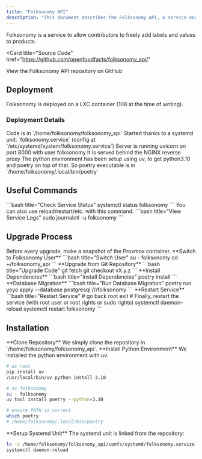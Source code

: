 ```yaml
---
title: "Folksonomy API"
description: "This document describes the Folksonomy API, a service enabling contributors to add labels and values to products. It covers deployment on LXC containers, systemd management, useful commands, upgrade procedures, and installation steps."
---
```



Folksonomy is a service to allow contributors to freely add labels and values to products.

<Card
  title="Source Code"
  href="https://github.com/openfoodfacts/folksonomy_api/"
>
  View the Folksonomy API repository on GitHub
</Card>

## Deployment

<Callout type="info">
  Folksonomy is deployed on a LXC container (108 at the time of writing).
</Callout>

### Deployment Details

<Cards>
  <Card title="Code Location">
    Code is in `/home/folksonomy/folksonomy_api`
  </Card>
  <Card title="Service Management">
    Started thanks to a systemd unit: `folksonomy.service` (config at
    `/etc/systemd/system/folksonomy.service`)
  </Card>
  <Card title="Server Configuration">
    Server is running uvicorn on port 8000 with user folksonomy
  </Card>
  <Card title="Reverse Proxy" href="/docs/Infra/networking/nginx-reverse-proxy">
    It is served behind the NGINX reverse proxy
  </Card>
</Cards>

<Callout type="info">
  The python environment has been setup using uv, to get python3.10 and poetry
  on top of that. So poetry executable is in
  `/home/folksonomy/.local/bin/poetry`
</Callout>

## Useful Commands

<Tabs>
<Tab value="status" label="Service Status">
```bash title="Check Service Status"
systemctl status folksonomy
```

<Callout type="info">
You can also use reload/restart/etc. with this command.
</Callout>
</Tab>

<Tab value="logs" label="Service Logs">
```bash title="View Service Logs"
sudo journalctl -u folksonomy
```
</Tab>
</Tabs>

## Upgrade Process

<Callout type="warning">
  Before every upgrade, make a snapshot of the Proxmox container.
</Callout>

<Steps>
<Step>
**Switch to Folksonomy User**
```bash title="Switch User"
su - folksonomy
cd ~/folksonomy_api
```
</Step>

<Step>
  **Upgrade from Git Repository** 
  ```bash title="Upgrade Code"
  git fetch
  git checkout vX.y.z 
  ```
</Step>

<Step>
  **Install Dependencies** 
  ```bash title="Install Dependencies" 
  poetry install
  ```
</Step>

<Step>
  **Database Migration** 
  ```bash title="Run Database Migration" 
  poetry run yoyo
  apply --database postgresql:///folksonomy 
  ```
</Step>

<Step>
**Restart Service**
```bash title="Restart Service"
# go back root
exit
# Finally, restart the service (with root user or root rights or sudo rights)
systemctl daemon-reload
systemctl restart folksonomy
```
</Step>
</Steps>

## Installation

<Steps>
<Step>
**Clone Repository**
We simply clone the repository in `/home/folksonomy/folksonomy_api`.
</Step>

<Step>
**Install Python Environment**
We installed the python environment with uv:

```bash title="Install Python Environment"
# as root
pip install uv
/usr/local/bin/uv python install 3.10

# as folksonomy
su - folksonomy
uv tool install poetry --python=3.10

# ensure PATH is correct
which poetry
# /home/folksonomy/.local/bin/poetry
```

</Step>

<Step>
**Setup Systemd Unit**
The systemd unit is linked from the repository:

```bash title="Setup Systemd Service"
ln -s /home/folksonomy/folksonomy_api/confs/systemd/folksonomy.service /etc/systemd/system/folksonomy.service
systemctl daemon-reload
```

</Step>
</Steps>
